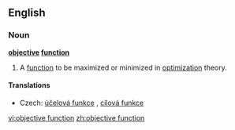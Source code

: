 ==English==
{{wikipedia|Optimization (mathematics)}}
===Noun===
'''[[objective]] [[function]]'''

# {{mathematics}} A [[function]] to be maximized or minimized in [[optimization]] theory.

====Translations====
{{trans-top|mathematical function}}
*Czech: [[účelová funkce]] {{f}}, [[cílová funkce]] {{f}}
{{trans-mid}}
{{trans-bottom}}

[[vi:objective function]]
[[zh:objective function]]